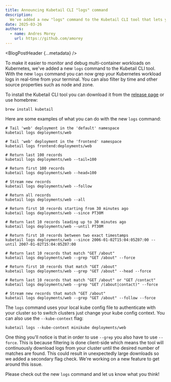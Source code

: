 ```yaml
---
title: Announcing Kubetail CLI "logs" command
description:
  We've added a new "logs" command to the Kubetail CLI tool that lets you grep your Kubernetes workload logs in real-time from your terminal. You can also filter by time and other source properties such as node and zone.
date: 2025-03-26
authors:
  - name: Andres Morey
    url: https://github.com/amorey
---
```



<BlogPostHeader {...metadata} />

To make it easier to monitor and debug multi-container workloads on Kubernetes, we've added a new `logs` command to the Kubetail CLI tool. With the new `logs` command you can now grep your Kubernetes workload logs in real-time from your terminal. You can also filter by time and other source properties such as node and zone.

To install the Kubetail CLI tool you can download it from the [release page](https://github.com/kubetail-org/kubetail/releases/latest) or use homebrew:

```console
brew install kubetail
```

Here are some examples of what you can do with the new `logs` command:

```console
# Tail 'web' deployment in the 'default' namespace
kubetail logs deployments/web

# Tail 'web' deployment in the 'frontend' namespace
kubetail logs frontend:deployments/web

# Return last 100 records
kubetail logs deployments/web --tail=100 

# Return first 100 records
kubetail logs deployments/web --head=100 

# Stream new records
kubetail logs deployments/web --follow

# Return all records
kubetail logs deployments/web --all

# Return first 10 records starting from 30 minutes ago
kubetail logs deployments/web --since PT30M

# Return last 10 records leading up to 30 minutes ago
kubetail logs deployments/web --until PT30M

# Return first 10 records between two exact timestamps
kubetail logs deployments/web --since 2006-01-02T15:04:05Z07:00 --until 2007-01-02T15:04:05Z07:00

# Return last 10 records that match "GET /about"
kubetail logs deployments/web --grep "GET /about" --force

# Return first 10 records that match "GET /about"
kubetail logs deployments/web --grep "GET /about" --head --force

# Return last 10 records that match "GET /about" or "GET /contact"
kubetail logs deployments/web --grep "GET /(about|contact)" --force

# Stream new records that match "GET /about"
kubetail logs deployments/web --grep "GET /about" --follow --force
```

The `logs` command uses your local kube config file to authenticate with your cluster so to switch clusters just change your kube config context. You can also use the `--kube-context` flag:

```console
kubetail logs --kube-context minikube deployments/web
```

One thing you'll notice is that in order to use `--grep` you also have to use `--force`. This is because filtering is done client-side which means the tool will continuously download logs from your cluster until the desired number of matches are found. This could result in unexpectedly large downloads so we added a secondary flag check. We're working on a new feature to get around this issue.

Please check out the new `logs` command and let us know what you think!
